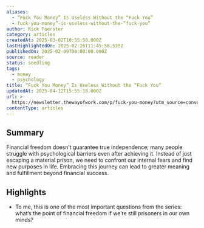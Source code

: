 ```yaml
---
aliases:
  - “Fuck You Money” Is Useless Without the “Fuck You”
  - fuck-you-money”-is-useless-without-the-“fuck-you”
author: Rick Foerster
category: articles
createdAt: 2025-03-02T18:55:58.000Z
lastHighlightedOn: 2025-02-26T11:45:58.539Z
publishedOn: 2025-02-09T00:00:00.000Z
source: reader
status: seedling
tags:
  - money
  - psychology
title: “Fuck You Money” Is Useless Without the “Fuck You”
updatedAt: 2025-04-12T15:55:18.000Z
url: >-
  https://newsletter.thewayofwork.com/p/fuck-you-money?utm_source=convertkit&utm_medium=email&utm_campaign=They%27re%20rich%20(but%20not%20free)%20-%2016701101
contentType: articles
---
```

## Summary

Financial freedom doesn’t guarantee true independence; many people struggle with psychological barriers even after achieving it. Instead of just escaping a material prison, we need to confront our internal fears and find new purposes in life. Embracing this journey can lead to greater meaning and fulfillment beyond financial success.

## Highlights

- To me, this is one of the most important questions from the series: what’s the point of financial freedom if we’re still prisoners in our own minds?
